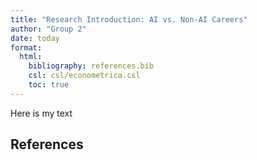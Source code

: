 ```yaml
---
title: "Research Introduction: AI vs. Non-AI Careers"
author: "Group 2"
date: today
format: 
  html:
    bibliography: references.bib
    csl: csl/econometrica.csl
    toc: true
---
```

Here is my text

## References